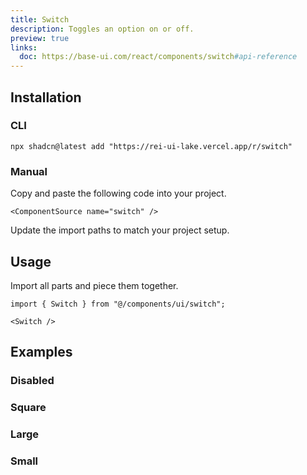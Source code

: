 ```yaml
---
title: Switch
description: Toggles an option on or off.
preview: true
links:
  doc: https://base-ui.com/react/components/switch#api-reference
---
```


<ComponentTabs name="switch-demo" />

## Installation

### CLI

```package-install
npx shadcn@latest add "https://rei-ui-lake.vercel.app/r/switch"
```

### Manual

<Steps>

  <Step>
    Copy and paste the following code into your project.

    <ComponentSource name="switch" />

  </Step>
  
  <Step>Update the import paths to match your project setup.</Step>

</Steps>

## Usage

Import all parts and piece them together.

```tsx
import { Switch } from "@/components/ui/switch";
```

```tsx
<Switch />
```

## Examples

### Disabled

<ComponentTabs name="switch-disabled" />

### Square

<ComponentTabs name="switch-square" />

### Large

<ComponentTabs name="switch-large" />

### Small

<ComponentTabs name="switch-small" />
